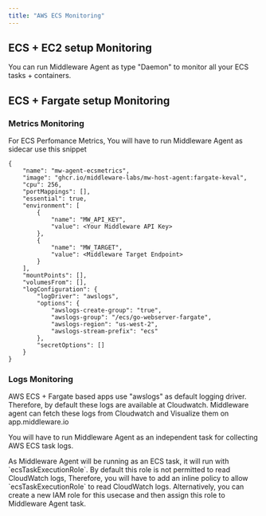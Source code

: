 ```yaml
---
title: "AWS ECS Monitoring"
---
```


## ECS + EC2 setup Monitoring

You can run Middleware Agent as type "Daemon" to monitor all your ECS tasks + containers.




## ECS + Fargate setup Monitoring

### Metrics Monitoring

For ECS Perfomance Metrics, You will have to run Middleware Agent as sidecar use this snippet
```
{
    "name": "mw-agent-ecsmetrics",
    "image": "ghcr.io/middleware-labs/mw-host-agent:fargate-keval",
    "cpu": 256,
    "portMappings": [],
    "essential": true,
    "environment": [
        {
            "name": "MW_API_KEY",
            "value": <Your Middleware API Key>
        },
        {
            "name": "MW_TARGET",
            "value": <Middleware Target Endpoint>
        }
    ],
    "mountPoints": [],
    "volumesFrom": [],
    "logConfiguration": {
        "logDriver": "awslogs",
        "options": {
            "awslogs-create-group": "true",
            "awslogs-group": "/ecs/go-webserver-fargate",
            "awslogs-region": "us-west-2",
            "awslogs-stream-prefix": "ecs"
        },
        "secretOptions": []
    }
}
```

### Logs Monitoring

AWS ECS + Fargate based apps use "awslogs" as default logging driver. Therefore, by default these logs are available at Cloudwatch.
Middleware agent can fetch these logs from Cloudwatch and Visualize them on app.middleware.io

You will have to run Middleware Agent as an independent task for collecting AWS ECS task logs.

<Note>
As Middleware Agent will be running as an ECS task, it will run with `ecsTaskExecutionRole`. By default this role is not permitted to read CloudWatch logs, 
Therefore, you will have to add an inline policy to allow `ecsTaskExecutionRole` to read CloudWatch logs. Alternatively, you can create a new IAM role for this usecase and then assign this role to Middleware Agent task. 
</Note>




